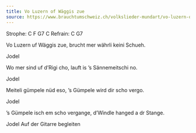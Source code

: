 ```yaml
---
title: Vo Luzern of Wäggis zue
source: https://www.brauchtumschweiz.ch/volkslieder-mundart/vo-luzern-of-waeggis-zue
---
```


Strophe: C F G7 C
Refrain: C G7

Vo Luzern uf Wäggis zue,
brucht mer währli keini Schueh.

Jodel

Wo mer sind uf d’Rigi cho,
lauft is ’s Sännemeitschi no.

Jodel

Meiteli gümpele nüd eso,
’s Gümpele wird dir scho vergo.

Jodel

’s Gümpele isch em scho vergange,
d’Windle hanged a dr Stange.

Jodel
Auf der Gitarre begleiten


